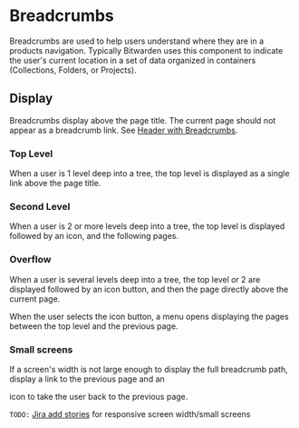 

<Meta of={stories} />

# Breadcrumbs

Breadcrumbs are used to help users understand where they are in a products navigation. Typically
Bitwarden uses this component to indicate the user's current location in a set of data organized in
containers (Collections, Folders, or Projects).

<Primary />
<Controls />

## Display

Breadcrumbs display above the page title. The current page should not appear as a breadcrumb link.
See [Header with Breadcrumbs](?path=/story/web-header--with-breadcrumbs).

### Top Level

When a user is 1 level deep into a tree, the top level is displayed as a single link above the page
title.

<Story of={stories.TopLevel} />

### Second Level

When a user is 2 or more levels deep into a tree, the top level is displayed followed by an
<i class="bwi bwi-angle-right" title="bwi-angle-right" aria-label="bwi-angle-right"></i> icon, and
the following pages.

<Story of={stories.SecondLevel} />

### Overflow

When a user is several levels deep into a tree, the top level or 2 are displayed followed by an
<i class="bwi bwi-ellipsis-h"> </i> icon button, and then the page directly above the current page.

When the user selects the
<i class="bwi bwi-ellipsis-h" title="bwi-ellipsis-h" aria-label="bwi-ellipsis-h"></i> icon button, a
menu opens displaying the pages between the top level and the previous page.

<Story of={stories.Overflow} />

### Small screens

If a screen's width is not large enough to display the full breadcrumb path, display a link to the
previous page and an

<i class="bwi bwi-angle-right" title="bwi-angle-right" aria-label="bwi-angle-right"></i> icon to take
the user back to the previous page.

`TODO:` [Jira add stories](https://bitwarden.atlassian.net/browse/CL-102) for responsive screen
width/small screens
